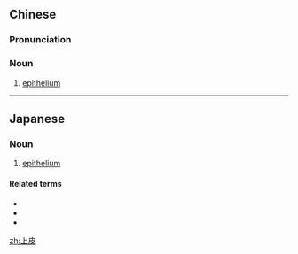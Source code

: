 ==Chinese==
{{zh-forms}}

===Pronunciation===
{{zh-pron
|m=shàngpí
|c=soeng6 pei4
|cat=n
}}

===Noun===
{{zh-noun}}

# {{lb|zh|histology}} [[epithelium]]

----

==Japanese==
{{ja-kanjitab|じょう|ひ|yomi=on}}

===Noun===
{{ja-noun|じょうひ}}

# [[epithelium]]

====Related terms====
* {{l|ja|外皮}}
* {{l|ja|表皮}}
* {{l|ja|皮膚}}

[[zh:上皮]]